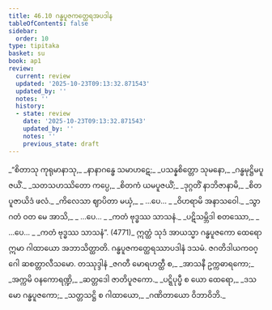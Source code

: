 ```yaml
---
title: 46.10 ဂန္ဓပူဇကတ္ထေရအပဒါန
tableOfContents: false
sidebar:
  order: 10
type: tipitaka
basket: su
book: ap1
review:
  current: review
  updated: '2025-10-23T09:13:32.871543'
  updated_by: ''
  notes: ''
  history:
  - state: review
    date: '2025-10-23T09:13:32.871543'
    updated_by: ''
    notes: ''
    previous_state: draft
---
```



<ReviewStatus review={frontmatter.review} showDetails={true} />

<HypothesisAnnotation frontmatter={frontmatter} />

<DynamicBreadcrumb />

<Division number="63" book="ap1" e="ch" v="20" p="434">

<Paragraph number="5959" type="verses" book="ap1">
_“စိတာသု ကုရုမာနာသု,_  
_နာနာဂန္ဓေ သမာဟဋေ;_  
_ပသန္နစိတ္တော သုမနော,_  
_ဂန္ဓမုဋ္ဌိမပူဇယိံ._  

</Paragraph>

</Division>
<Division number="64" book="ap1" e="ch" v="20" p="434">

<Paragraph number="5960" type="verses" book="ap1">
_သတသဟဿိတော ကပ္ပေ,_  
_စိတကံ ယမပူဇယိံ;_  
_ဒုဂ္ဂတိံ နာဘိဇာနာမိ,_  
_စိတပူဇာယိဒံ ဖလံ._  

</Paragraph>

</Division>
<Division number="65" book="ap1" e="ch" v="20" p="434">

<Paragraph number="5961" type="verses" book="ap1">
_ကိလေသာ ဈာပိတာ မယှံ,_  
_ …ပေ… _  
_ဝိဟရာမိ အနာသဝေါ._  

</Paragraph>

</Division>
<Division number="66" book="ap1" e="ch" v="20" p="434">

<Paragraph number="5962" type="verses" book="ap1">
_သွာဂတံ ဝတ မေ အာသိ,_  
_ …ပေ… _  
_ကတံ ဗုဒ္ဓဿ သာသနံ._  

</Paragraph>

</Division>
<Division number="67" book="ap1" e="ch" v="20" p="434">

<Paragraph number="5963" type="verses" book="ap1">
_ပဋိသမ္ဘိဒါ စတဿော,_  
_ …ပေ… _  
_ကတံ ဗုဒ္ဓဿ သာသနံ”. (4771)_  

</Paragraph>

<Paragraph number="5964" book="ap1">
ဣတ္ထံ သုဒံ အာယသ္မာ ဂန္ဓပူဇကော ထေရော ဣမာ ဂါထာယော အဘာသိတ္ထာတိ.

</Paragraph>
</Division>

<Paragraph number="5965" type="center" book="ap1">
ဂန္ဓပူဇကတ္ထေရဿာပဒါနံ ဒသမံ.



</Paragraph>

<Paragraph number="5966" type="center" book="ap1">
ဇဂတိဒါယကဝဂ္ဂေါ ဆစတ္တာလီသမော.



</Paragraph>

<Paragraph number="5967" type="center" book="ap1">
တဿုဒ္ဒါနံ


</Paragraph>

<Paragraph number="5968" type="verses" book="ap1">
_ဇဂတီ မောရဟတ္ထီ စ,_  
_အာသနီ ဥက္ကဓာရကော;_  
_အက္ကမိ ဝနကောရဏ္ဍိ,_  
_ဆတ္တဒေါ ဇာတိပူဇကော._  

</Paragraph>

<Paragraph number="5969" type="verses" book="ap1">
_ပဋ္ဋိပုပ္ဖီ စ ယော ထေရော,_  
_ဒသမော ဂန္ဓပူဇကော;_  
_သတ္တသဋ္ဌိ စ ဂါထာယော,_  
_ဂဏိတာယော ဝိဘာဝိဘိ._
</Paragraph>